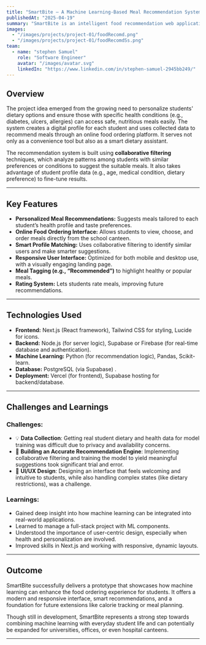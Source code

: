 ```yaml
---
title: "SmartBite – A Machine Learning-Based Meal Recommendation System for Students"
publishedAt: "2025-04-19"
summary: "SmartBite is an intelligent food recommendation web application designed specifically for students in a school environment. It leverages the power of machine learning to provide personalized meal suggestions based on students' dietary needs, preferences, and health conditions. The goal is to promote healthier eating habits while streamlining food ordering from the school canteen.."
images:
  - "/images/projects/project-01/foodRecomd.png"
  - "/images/projects/project-01/foodRecomdSs.png"
team:
  - name: "stephen Samuel"
    role: "Software Engineer"
    avatar: "/images/avatar.svg"
    linkedIn: "https://www.linkedin.com/in/stephen-samuel-2945bb249/"
---
```


## **Overview**

The project idea emerged from the growing need to personalize students' dietary options and ensure those with specific health conditions (e.g., diabetes, ulcers, allergies) can access safe, nutritious meals easily. The system creates a digital profile for each student and uses collected data to recommend meals through an online food ordering platform. It serves not only as a convenience tool but also as a smart dietary assistant.

The recommendation system is built using **collaborative filtering** techniques, which analyze patterns among students with similar preferences or conditions to suggest the suitable meals. It also takes advantage of student profile data (e.g., age, medical condition, dietary preference) to fine-tune results.

---

## **Key Features**

- **Personalized Meal Recommendations:** Suggests meals tailored to each student’s health profile and taste preferences.
- **Online Food Ordering Interface:** Allows students to view, choose, and order meals directly from the school canteen.
- **Smart Profile Matching:** Uses collaborative filtering to identify similar users and make smarter suggestions.
- **Responsive User Interface:** Optimized for both mobile and desktop use, with a visually engaging landing page.
- **Meal Tagging (e.g., “Recommended”)** to highlight healthy or popular meals.
- **Rating System:** Lets students rate meals, improving future recommendations.

---

## **Technologies Used**

- **Frontend:** Next.js (React framework), Tailwind CSS for styling, Lucide for icons.
- **Backend:** Node.js (for server logic), Supabase or Firebase (for real-time database and authentication).
- **Machine Learning:** Python (for recommendation logic), Pandas, Scikit-learn.
- **Database:** PostgreSQL (via Supabase) .
- **Deployment:** Vercel (for frontend), Supabase hosting for backend/database.

---

## **Challenges and Learnings**

### **Challenges:**

- 💡 **Data Collection**: Getting real student dietary and health data for model training was difficult due to privacy and availability concerns.
- 🧠 **Building an Accurate Recommendation Engine**: Implementing collaborative filtering and training the model to yield meaningful suggestions took significant trial and error.
- 🎨 **UI/UX Design**: Designing an interface that feels welcoming and intuitive to students, while also handling complex states (like dietary restrictions), was a challenge.

### **Learnings:**

- Gained deep insight into how machine learning can be integrated into real-world applications.
- Learned to manage a full-stack project with ML components.
- Understood the importance of user-centric design, especially when health and personalization are involved.
- Improved skills in Next.js and working with responsive, dynamic layouts.

---

## **Outcome**

SmartBite successfully delivers a prototype that showcases how machine learning can enhance the food ordering experience for students. It offers a modern and responsive interface, smart recommendations, and a foundation for future extensions like calorie tracking or meal planning.

Though still in development, SmartBite represents a strong step towards combining machine learning with everyday student life and can potentially be expanded for universities, offices, or even hospital canteens.

---
